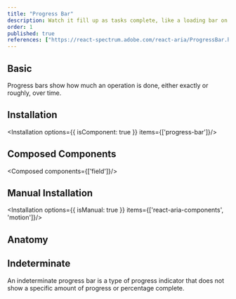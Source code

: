 ```yaml
---
title: "Progress Bar"
description: Watch it fill up as tasks complete, like a loading bar on a game console, offering visual progress updates.
order: 1
published: true
references: ["https://react-spectrum.adobe.com/react-aria/ProgressBar.html#props"]
---
```


## Basic

Progress bars show how much an operation is done, either exactly or roughly, over time.
<How toUse="statuses/progress-bar-demo" />

## Installation
<Installation options={{ isComponent: true }} items={['progress-bar']}/>

## Composed Components
<Composed components={['field']}/>

## Manual Installation
<Installation options={{ isManual: true }} items={['react-aria-components', 'motion']}/>
<SourceCode toShow='progress-bar'/>

## Anatomy
<Anatomy show='progress-bar-anatomy'/>

## Indeterminate

An indeterminate progress bar is a type of progress indicator that does not show a specific amount of progress or percentage complete.
<How toUse="statuses/indeterminate-progress-bar-demo" />
